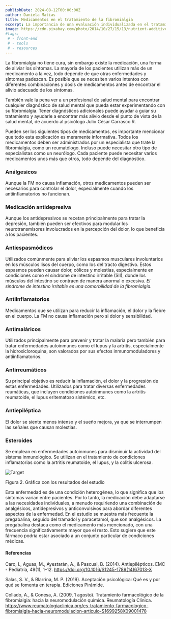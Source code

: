 ```yaml
---
publishDate: 2024-08-12T00:00:00Z
author: Daniela Matias
title: Medicamentos en el tratamiento de la fibromialgia
excerpt: La importancia de una evaluación individualizada en el tratamiento farmacológico de la fibromialgia.
image: https://cdn.pixabay.com/photo/2014/10/27/15/13/nutrient-additives-505124_1280.jpg
#tags:
 # - front-end
 # - tools
 # - resources
---
```


La fibromialgia no tiene cura, sin embargo existe la medicación, una forma de aliviar los síntomas. La mayoría de los pacientes utilizan más de un medicamento a la vez, todo depende de que otras enfermedades y síntomas padezcan. Es posible que se necesiten varios intentos con diferentes combinaciones y dosis de medicamentos antes de encontrar el alivio adecuado de los síntomas. 

También vale la pena ver a un profesional de salud mental para encontrar cualquier diagnóstico de salud mental que pueda estar experimentando con su fibromialgia. Tener diagnósticos adicionales puede ayudar a guiar su tratamiento y ayudarle a encontrar más alivio desde el punto de vista de la salud mental, de acuerdo al psicólogo Julio César Carrasco R.

Pueden ser los siguientes tipos de medicamentos, es importante mencionar que todo esta explicación es meramente informativa. Todos los medicamentos deben ser administrados por un especialista que trate la fibromialgia, como un reumatólogo. Incluso puede necesitar otro tipo de especialistas como un neurólogo. Cada paciente puede necesitar varios medicamentos unos más que otros, todo depende del diagnóstico.

### Análgesicos

Aunque la FM no causa inflamación, otros medicamentos pueden ser necesarios para controlar el dolor, especialmente cuando los antiinflamatorios no funcionan.

### Medicación antidepresiva

Aunque los antidepresivos se recetan principalmente para tratar la depresión, también pueden ser efectivos para modular los neurotransmisores involucrados en la percepción del dolor, lo que beneficia a los pacientes.

### Antiespasmódicos

Utilizados comúnmente para aliviar los espasmos musculares involuntarios en los músculos lisos del cuerpo, como los del tracto digestivo. Estos espasmos pueden causar dolor, cólicos y molestias, especialmente en condiciones como el síndrome de intestino irritable (SII), donde los músculos del intestino se contraen de manera anormal o excesiva.
_El síndrome de intestino irritable es una comorbilidad de la fibromialgia._

### Antiinflamatorios

Medicamentos que se utilizan para reducir la inflamación, el dolor y la fiebre en el cuerpo. La FM no causa inflamación pero si dolor y sensibilidad.
### Antimaláricos

Utilizados principalmente para prevenir y tratar la malaria pero también para tratar enfermedades autoinmunes como el lupus y la artritis, especialmente la hidroxicloroquina, son valorados por sus efectos inmunomoduladores y antiinflamatorios.

### Antirreumáticos
Su principal objetivo es reducir la inflamación, el dolor y la progresión de estas enfermedades. Utilizados para tratar diversas enfermedades reumáticas, que incluyen condiciones autoinmunes como la artritis reumatoide, el lupus eritematoso sistémico, etc.
### Antiepiléptica

El dolor se siente menos intenso y el sueño mejora, ya que se interrumpen las señales que causan molestias.

### Esteroides
Se emplean en enfermedades autoinmunes para disminuir la actividad del sistema inmunológico. Se utilizan en el tratamiento de condiciones inflamatorias como la artritis reumatoide, el lupus, y la colitis ulcerosa.

![Target](~/assets/images/medicamentos.png)
<figcaption style={{ textAlign: 'center', fontStyle: 'italic', color: '#666' }}>Figura 2. Gráfica con los resultados del estudio</figcaption>

Esta enfermedad es de una condición heterogénea, lo que significa que los síntomas varían entre pacientes. Por lo tanto, la medicación debe adaptarse a las necesidades individuales, a menudo requiriendo una combinación de analgésicos, antidepresivos y anticonvulsivos para abordar diferentes aspectos de la enfermedad. En el estudio se muestra más frecuente la pregabalina, seguido del tramadol y paracetamol, que son analgésicos. La pregabalina destaca como el medicamento más mencionado, con una frecuencia significativamente mayor que el resto. Esto sugiere que este fármaco podría estar asociado a un conjunto particular de condiciones médicas.


#### Referencias

Caro, I., Aguas, M., Ayestarán, A., & Pascual, B. (2014). Antiepilépticos. EMC - Pediatría, 49(1), 1–12. https://doi.org/10.1016/S1245-1789(14)67013-X

Salas, S. V., & Blarrina, M. P. (2019). Aceptación psicológica: Qué es y por qué se fomenta en terapia. Ediciones Pirámide.

Collado, A., & Conesa, A. (2009, 1 agosto). Tratamiento farmacológico de la fibromialgia: hacia la neuromodulación química. Reumatología Clínica. https://www.reumatologiaclinica.org/es-tratamiento-farmacologico-fibromialgia-hacia-neuromodulacion-articulo-S1699258X09001478
